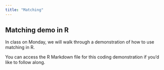 ```yaml
---
title: "Matching"
---
```


## Matching demo in R
In class on Monday, we will walk through a demonstration of how to use matching in R. 

You can access the R Markdown file for this coding demonstration if you'd like to follow along.
